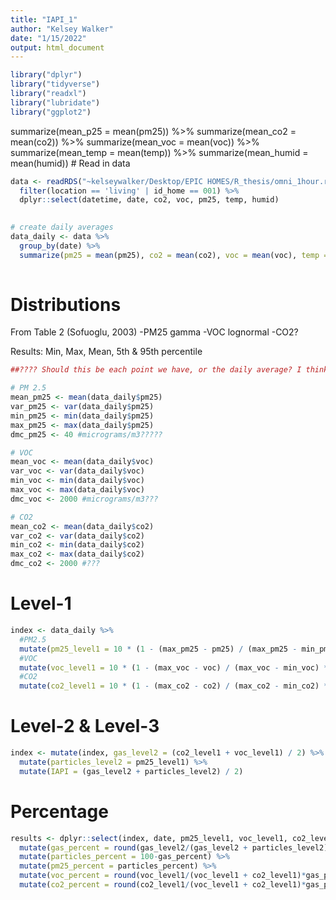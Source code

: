 ```yaml
---
title: "IAPI_1"
author: "Kelsey Walker"
date: "1/15/2022"
output: html_document
---
```


```r
library("dplyr")
library("tidyverse")
library("readxl")
library("lubridate")
library("ggplot2")

```

summarize(mean_p25 = mean(pm25)) %>%
  summarize(mean_co2 = mean(co2)) %>%
  summarize(mean_voc = mean(voc)) %>%
  summarize(mean_temp = mean(temp)) %>%
  summarize(mean_humid = mean(humid))
# Read in data
```r
data <- readRDS("~kelseywalker/Desktop/EPIC HOMES/R_thesis/omni_1hour.rds") %>% 
  filter(location == 'living' | id_home == 001) %>%
  dplyr::select(datetime, date, co2, voc, pm25, temp, humid) 

 
# create daily averages
data_daily <- data %>%
  group_by(date) %>%
  summarize(pm25 = mean(pm25), co2 = mean(co2), voc = mean(voc), temp = mean(temp), humid = mean(humid))
  
```

  
# Distributions
From Table 2 (Sofuoglu, 2003)
-PM25 gamma
-VOC lognormal
-CO2?

Results:
Min, Max, Mean, 5th & 95th percentile
```r
##???? Should this be each point we have, or the daily average? I think it should be for daily average.

# PM 2.5
mean_pm25 <- mean(data_daily$pm25)
var_pm25 <- var(data_daily$pm25)
min_pm25 <- min(data_daily$pm25)
max_pm25 <- max(data_daily$pm25)
dmc_pm25 <- 40 #micrograms/m3?????

# VOC
mean_voc <- mean(data_daily$voc)
var_voc <- var(data_daily$voc)
min_voc <- min(data_daily$voc)
max_voc <- max(data_daily$voc)
dmc_voc <- 2000 #micrograms/m3???

# CO2
mean_co2 <- mean(data_daily$co2)
var_co2 <- var(data_daily$co2)
min_co2 <- min(data_daily$co2)
max_co2 <- max(data_daily$co2)
dmc_co2 <- 2000 #???

```

# Level-1
```r

index <- data_daily %>%
  #PM2.5
  mutate(pm25_level1 = 10 * (1 - (max_pm25 - pm25) / (max_pm25 - min_pm25) * (dmc_pm25 - pm25)/dmc_pm25)) %>%
  #VOC
  mutate(voc_level1 = 10 * (1 - (max_voc - voc) / (max_voc - min_voc) * (dmc_voc - voc)/dmc_voc)) %>%
  #CO2
  mutate(co2_level1 = 10 * (1 - (max_co2 - co2) / (max_co2 - min_co2) * (dmc_co2 - co2)/dmc_co2))
```

# Level-2 & Level-3
```r
index <- mutate(index, gas_level2 = (co2_level1 + voc_level1) / 2) %>%
  mutate(particles_level2 = pm25_level1) %>%
  mutate(IAPI = (gas_level2 + particles_level2) / 2)
```

# Percentage
```r
results <- dplyr::select(index, date, pm25_level1, voc_level1, co2_level1, gas_level2, particles_level2, IAPI) %>%
  mutate(gas_percent = round(gas_level2/(gas_level2 + particles_level2) *100)) %>%
  mutate(particles_percent = 100-gas_percent) %>%
  mutate(pm25_percent = particles_percent) %>%
  mutate(voc_percent = round(voc_level1/(voc_level1 + co2_level1)*gas_percent)) %>%
  mutate(co2_percent = round(co2_level1/(voc_level1 + co2_level1)*gas_percent))

```

